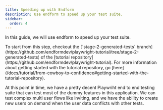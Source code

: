 ```yaml
---
title: Speeding up with Endform
description: Use endform to speed up your test suite.
sidebar:
  order: 4
---
```



In this guide, we will use endform to speed up your test suite.

<Aside>
To start from this step, checkout the [`stage-2-generated-tests` branch](https://github.com/endformdev/playwright-tutorial/tree/stage-2-generated-tests) of the [tutorial repository](https://github.com/endformdev/playwright-tutorial).
For more information about getting started with the tutorial repository, go [here](/docs/tutorial/from-cowboy-to-confidence#getting-started-with-the-tutorial-repository).
</Aside>

At this point in time, we have a pretty decent Playwriht end to end testing suite that can test most of the dummy features in this application.
We can test complex multi user flows like inviting, and we have the ability to create new users on demand when the user data conflicts with other tests.
